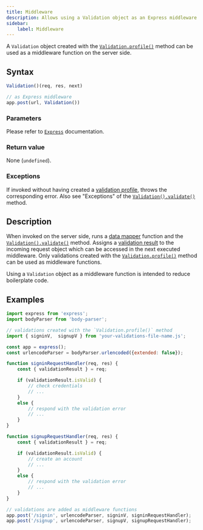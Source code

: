 ```yaml
---
title: Middleware
description: Allows using a Validation object as an Express middleware function on the server side.
sidebar:
    label: Middleware
---
```


A `Validation` object created with the [`Validation.profile()`](/api/validation/static-methods/profile) method can be used as a middleware function on the server side.

## Syntax

```js
Validation()(req, res, next)

// as Express middleware
app.post(url, Validation())
```

### Parameters

Please refer to [`Express`](https://expressjs.com/en/guide/writing-middleware.html) documentation.

### Return value

None (`undefined`).

### Exceptions

If invoked without having created a [validation profile](/api/validation/static-methods/profile), throws the corresponding error. Also see "Exceptions" of the [`Validation().validate()`](/api/validation/instance-methods/validate/#exceptions) method.

## Description

When invoked on the server side, runs a [data mapper](/api/validation/instance-methods/datamapper) function and the [`Validation().validate()`](/api/validation/instance-methods/validate) method. Assigns a [validation result](/api/validation-result) to the incoming request object which can be accessed in the next executed middleware. Only validations created with the [`Validation.profile()`](/api/validation/static-methods/profile) method can be used as middleware functions.

Using a `Validation` object as a middleware function is intended to reduce boilerplate code.  

## Examples

```js 
import express from 'express';
import bodyParser from 'body-parser';

// validations created with the `Validation.profile()` method
import { signinV,  signupV } from 'your-validations-file-name.js';

const app = express();
const urlencodeParser = bodyParser.urlencoded({extended: false});

function signinRequestHandler(req, res) {
    const { validationResult } = req;

    if (validationResult.isValid) {
        // check credentials
        // ...
    }
    else {
        // respond with the validation error 
        // ...
    }
}

function signupRequestHandler(req, res) {
    const { validationResult } = req;

    if (validationResult.isValid) {
        // create an account
        // ...
    }
    else {
        // respond with the validation error 
        // ...
    }
}

// validations are added as middleware functions
app.post('/signin', urlencodeParser, signinV, signinRequestHandler);
app.post('/signup', urlencodeParser, signupV, signupRequestHandler);
```